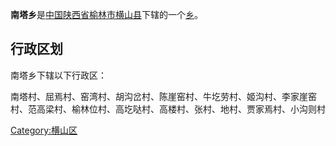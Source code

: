 {{中国乡级行政区
|行政区全称 = 南塔乡
|景观照片文件名 = 
|景观照片描述 = 
|汉语拼音 =
|其他语言 = 
|其他语言名称 = 
|位置图文件名 = 
|位置图描述 = 
|自定义图片=
|上级行政区 = [[陕西省|陕西省]][[榆林市|榆林市]][[横山县|横山县]]
|行政区类别 = [[乡级行政区|乡]]
|行政区划代码 = 
|行政区划 = 
|村委会 = 
|居委会 = 
|建置时间 = 
|领导职位 = 
|领导名称 = 
|政府驻地 = 
|毗邻 = 
|地理坐标 = 
|总面积 = 
|总人口 = 
|户籍人口 = 
|户籍人口年份 = 
|常住人口 = 
|常住人口年份 = 
|人口密度 = 
|GDP = 
|邮政编码 = 
|电话区号 = 
|官方网站 = 
|网站名称 = 
}}
'''南塔乡'''是[[中华人民共和国|中国]][[陕西省|陕西省]][[榆林市|榆林市]][[横山县|横山县]]下辖的一个[[乡级行政区|乡]]。

== 行政区划 ==
南塔乡下辖以下行政区：

南塔村、屈焉村、窑湾村、胡沟岔村、陈崖窑村、牛圪劳村、姬沟村、李家崖窑村、范高梁村、榆林位村、高圪哒村、高楼村、张村、地村、贾家焉村、小沟则村

{{陕西小作品}}
{{横山县行政区划}}

[[Category:横山区|Category:横山区]]
